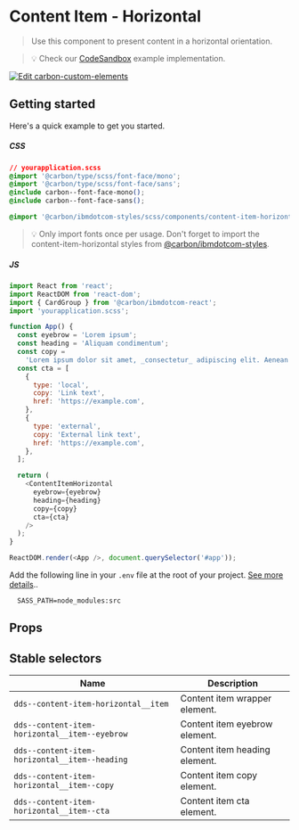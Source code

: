 
# Content Item - Horizontal

> Use this component to present content in a horizontal orientation.

> 💡 Check our
> [CodeSandbox](https://githubbox.com/carbon-design-system/ibm-dotcom-library/tree/master/packages/react/examples/codesandbox/components/ContentItemHorizontal)
> example implementation.

[![Edit carbon-custom-elements](https://codesandbox.io/static/img/play-codesandbox.svg)](https://githubbox.com/carbon-design-system/ibm-dotcom-library/tree/master/packages/react/examples/codesandbox/components/ContentItemHorizontal)

## Getting started

Here's a quick example to get you started.

##### CSS

```css
// yourapplication.scss
@import '@carbon/type/scss/font-face/mono';
@import '@carbon/type/scss/font-face/sans';
@include carbon--font-face-mono();
@include carbon--font-face-sans();

@import '@carbon/ibmdotcom-styles/scss/components/content-item-horizontal/content-item-horizontal';
```

> 💡 Only import fonts once per usage. Don't forget to import the
> content-item-horizontal styles from
> [@carbon/ibmdotcom-styles](https://github.com/carbon-design-system/ibm-dotcom-library/blob/master/packages/styles).

##### JS

```javascript
import React from 'react';
import ReactDOM from 'react-dom';
import { CardGroup } from '@carbon/ibmdotcom-react';
import 'yourapplication.scss';

function App() {
  const eyebrow = 'Lorem ipsum';
  const heading = 'Aliquam condimentum';
  const copy =
    'Lorem ipsum dolor sit amet, _consectetur_ adipiscing elit. Aenean et ultricies est. Mauris iaculis eget dolor nec hendrerit. Phasellus at elit sollicitudin.';
  const cta = [
    {
      type: 'local',
      copy: 'Link text',
      href: 'https://example.com',
    },
    {
      type: 'external',
      copy: 'External link text',
      href: 'https://example.com',
    },
  ];

  return (
    <ContentItemHorizontal
      eyebrow={eyebrow}
      heading={heading}
      copy={copy}
      cta={cta}
    />
  );
}

ReactDOM.render(<App />, document.querySelector('#app'));
```

Add the following line in your `.env` file at the root of your project.
[See more details](https://github.com/carbon-design-system/ibm-dotcom-library/tree/master/packages/styles#usage)..

```
  SASS_PATH=node_modules:src
```

## Props

<Props of={ContentItemHorizontal} />

## Stable selectors

| Name                                          | Description                   |
| --------------------------------------------- | ----------------------------- |
| `dds--content-item-horizontal__item`          | Content item wrapper element. |
| `dds--content-item-horizontal__item--eyebrow` | Content item eyebrow element. |
| `dds--content-item-horizontal__item--heading` | Content item heading element. |
| `dds--content-item-horizontal__item--copy`    | Content item copy element.    |
| `dds--content-item-horizontal__item--cta`     | Content item cta element.     |

<Description markdown={contributing} />
